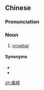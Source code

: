 {{also|撬杠}}
==Chinese==
{{zh-forms|s=撬杠|t2=撬杠}}

===Pronunciation===
{{zh-pron
|m=qiàogàng
|c=giu6 gong3,hiu3 gong3
|cat=n
}}

===Noun===
{{zh-noun}}

# [[crowbar]]

====Synonyms====
* {{zh-l|橇棍}}
* {{zh-l|鐵橇}}

[[zh:撬槓]]